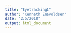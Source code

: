 ```yaml
---
title: "Eyetracking1"
author: "Kenneth Enevoldsen"
date: "2/5/2018"
output: html_document
---
```


```r



```

